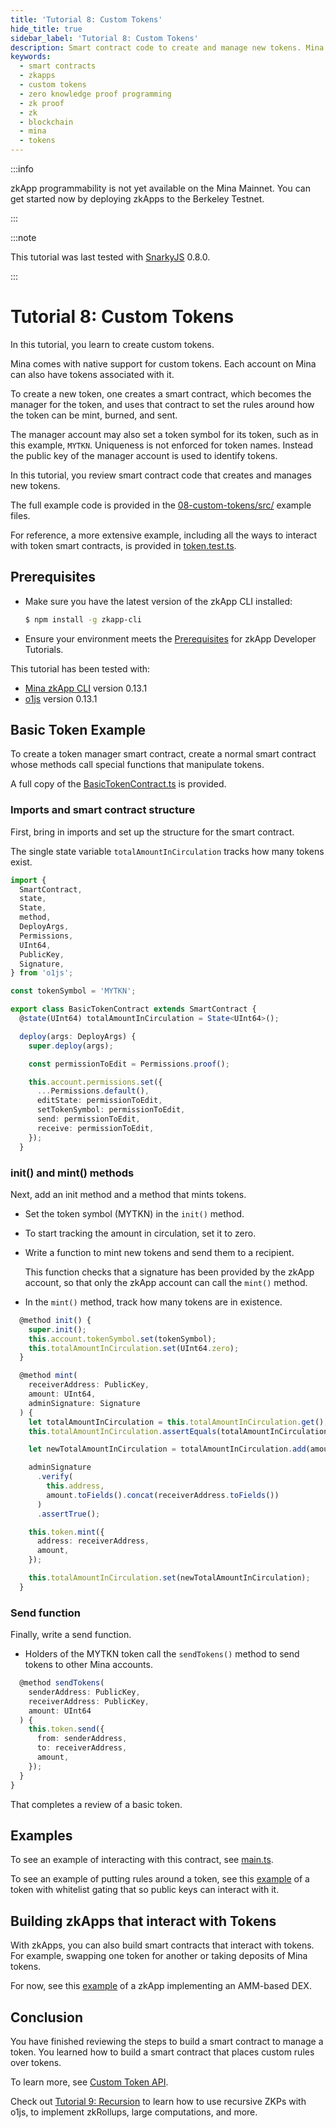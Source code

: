 ```yaml
---
title: 'Tutorial 8: Custom Tokens'
hide_title: true
sidebar_label: 'Tutorial 8: Custom Tokens'
description: Smart contract code to create and manage new tokens. Mina has native support for custom tokens.
keywords:
  - smart contracts
  - zkapps
  - custom tokens
  - zero knowledge proof programming
  - zk proof
  - zk
  - blockchain
  - mina
  - tokens
---
```


:::info

zkApp programmability is not yet available on the Mina Mainnet. You can get started now by deploying zkApps to the Berkeley Testnet.

:::

:::note

This tutorial was last tested with [SnarkyJS](https://www.npmjs.com/package/snarkyjs) 0.8.0.

:::

# Tutorial 8: Custom Tokens

In this tutorial, you learn to create custom tokens.

Mina comes with native support for custom tokens. Each account on Mina can also have tokens associated with it.

To create a new token, one creates a smart contract, which becomes the manager for the token, and uses that contract to set the rules around how the token can be mint, burned, and sent.

The manager account may also set a token symbol for its token, such as in this example, `MYTKN`. Uniqueness is not enforced for token names. Instead the public key of the manager account is used to identify tokens.

In this tutorial, you review smart contract code that creates and manages new tokens. 

The full example code is provided in the [08-custom-tokens/src/](https://github.com/o1-labs/docs2/tree/main/examples/zkapps/08-custom-tokens/src) example files.

For reference, a more extensive example, including all the ways to interact with token smart contracts, is provided in [token.test.ts](https://github.com/o1-labs/o1js/blob/main/src/lib/token.test.ts).

## Prerequisites

- Make sure you have the latest version of the zkApp CLI installed:

    ```sh
    $ npm install -g zkapp-cli
    ```

- Ensure your environment meets the [Prerequisites](/zkapps/tutorials#prerequisites) for zkApp Developer Tutorials.

This tutorial has been tested with:

- [Mina zkApp CLI](https://github.com/o1-labs/zkapp-cli) version 0.13.1
- [o1js](https://www.npmjs.com/package/o1js) version 0.13.1

## Basic Token Example

To create a token manager smart contract, create a normal smart contract whose methods call special functions that manipulate tokens.

A full copy of the [BasicTokenContract.ts](https://github.com/o1-labs/docs2/blob/main/examples/zkapps/08-custom-tokens/src/BasicTokenContract.ts) is provided.


### Imports and smart contract structure

First, bring in imports and set up the structure for the smart contract. 

The single state variable `totalAmountInCirculation` tracks how many tokens exist.

```ts
import {
  SmartContract,
  state,
  State,
  method,
  DeployArgs,
  Permissions,
  UInt64,
  PublicKey,
  Signature,
} from 'o1js';

const tokenSymbol = 'MYTKN';

export class BasicTokenContract extends SmartContract {
  @state(UInt64) totalAmountInCirculation = State<UInt64>();

  deploy(args: DeployArgs) {
    super.deploy(args);

    const permissionToEdit = Permissions.proof();

    this.account.permissions.set({
      ...Permissions.default(),
      editState: permissionToEdit,
      setTokenSymbol: permissionToEdit,
      send: permissionToEdit,
      receive: permissionToEdit,
    });
  }
```

### init() and mint() methods

Next, add an init method and a method that mints tokens. 

- Set the token symbol (MYTKN) in the `init()` method.
- To start tracking the amount in circulation, set it to zero.
- Write a function to mint new tokens and send them to a recipient. 

  This function checks that a signature has been provided by the zkApp account, so that only the zkApp account can call the `mint()` method.

- In the `mint()` method, track how many tokens are in existence.

```ts
  @method init() {
    super.init();
    this.account.tokenSymbol.set(tokenSymbol);
    this.totalAmountInCirculation.set(UInt64.zero);
  }

  @method mint(
    receiverAddress: PublicKey,
    amount: UInt64,
    adminSignature: Signature
  ) {
    let totalAmountInCirculation = this.totalAmountInCirculation.get();
    this.totalAmountInCirculation.assertEquals(totalAmountInCirculation);

    let newTotalAmountInCirculation = totalAmountInCirculation.add(amount);

    adminSignature
      .verify(
        this.address,
        amount.toFields().concat(receiverAddress.toFields())
      )
      .assertTrue();

    this.token.mint({
      address: receiverAddress,
      amount,
    });

    this.totalAmountInCirculation.set(newTotalAmountInCirculation);
  }
```

### Send function

Finally, write a send function. 

- Holders of the MYTKN token call the `sendTokens()` method to send tokens to other Mina accounts.


```ts
  @method sendTokens(
    senderAddress: PublicKey,
    receiverAddress: PublicKey,
    amount: UInt64
  ) {
    this.token.send({
      from: senderAddress,
      to: receiverAddress,
      amount,
    });
  }
}
```

That completes a review of a basic token. 

## Examples

To see an example of interacting with this contract, see [main.ts](https://github.com/o1-labs/docs2/blob/main/examples/zkapps/08-custom-tokens/src/main.ts).

To see an example of putting rules around a token, see this [example](https://github.com/o1-labs/docs2/blob/main/examples/zkapps/08-custom-tokens/src/WhitelistedTokenContract.ts) of a token with whitelist gating that so public keys can interact with it.

## Building zkApps that interact with Tokens

With zkApps, you can also build smart contracts that interact with tokens. For example, swapping one token for another or taking deposits of Mina tokens.

For now, see this [example](https://github.com/o1-labs/o1js/blob/main/src/examples/zkapps/dex/dex.ts) of a zkApp implementing an AMM-based DEX.

## Conclusion

You have finished reviewing the steps to build a smart contract to manage a token. You learned how to build a smart contract that places custom rules over tokens.

To learn more, see [Custom Token API](/zkapps/o1js/custom-tokens).

Check out [Tutorial 9: Recursion](/zkapps/tutorials/recursion) to learn how to use recursive ZKPs with o1js, to implement zkRollups, large computations, and more.
